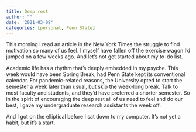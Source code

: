 ```yaml
---
title: Deep rest
author: ""
date: '2021-03-08'
categories: [personal, Penn State]
---
```


This morning I read an article in the New York Times the struggle to find motivation so many of us feel.
I myself have fallen off the exercise wagon I'd jumped on a few weeks ago.
And let's not get started about my to-do list.

Academic life has a rhythm that's deeply embedded in my psyche.
This week would have been Spring Break, had Penn State kept its conventional calendar.
For pandemic-related reasons, the University opted to start the semester a week later than usual, but skip the week-long break.
Talk to most faculty and students, and they'd have preferred a shorter semester.
So in the spirit of encouraging the deep rest all of us need to feel and do our best, I gave my undergraduate research assistants the week off.

And I got on the elliptical before I sat down to my computer.
It's not yet a habit, but it's a start.
